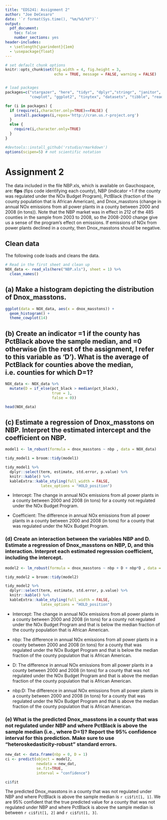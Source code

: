 ```yaml
---
title: "EDS241: Assignment 2"
author: "Joe DeCesaro"
date: '`r format(Sys.time(), "%m/%d/%Y")`'
output: 
  pdf_document:
    toc: false
    number_sections: yes
header-includes:
  - \setlength{\parindent}{1em}
  - \usepackage{float}
--- 
```

  
``` r

# set default chunk options
knitr::opts_chunk$set(fig.width = 4, fig.height = 3, 
                      echo = TRUE, message = FALSE, warning = FALSE)


# load packages
packages=c("stargazer", "here", "tidyr", "dplyr","stringr", "janitor", 
           "cowplot", "ggplot2", "tinytex", "datasets", "tibble", "readxl", "estimatr", "car", "broom", "kableExtra")

for (i in packages) {
  if (require(i,character.only=TRUE)==FALSE) {
    install.packages(i,repos='http://cran.us.r-project.org')
  }
  else {
    require(i,character.only=TRUE)
  }
}

#devtools::install_github('rstudio/rmarkdown')
options(scipen=5) # not scientific notation


```

# Assignment 2

The data included in the file NBP.xls, which is available on Gauchospace, are: **fips** (fips code identifying each county), NBP (indicator =1 if the county was regulated under the NOx Budget Program), PctBlack (fraction of the county population that is African American), and Dnox_masstons (change in annual NOx emissions from all power plants in a county between 2000 and 2008 (in tons)). Note that the NBP market was in effect in 212 of the 485 counties in the sample from 2003 to 2008, so the 2008-2000 change give us a sense of the program’s effect on emissions. If emissions of NOx from power plants declined in a county, then Dnox_masstons should be negative.

## Clean data
\noindent The following code loads and cleans the data.

```r
# Read in the first sheet and clean up
NOX_data <- read_xls(here("NBP.xls"), sheet = 1) %>% 
  clean_names() 

```

## (a) Make a histogram depicting the distribution of Dnox_masstons.
```r
ggplot(data = NOX_data, aes(x = dnox_masstons)) +
  geom_histogram() +
  theme_cowplot(14) 
```

## (b) Create an indicator =1 if the county has PctBlack above the sample median, and =0 otherwise (in the rest of the assignment, I refer to this variable as ‘D’). What is the average of PctBlack for counties above the median, i.e. counties for which D=1?
```r
NOX_data <- NOX_data %>% 
  mutate(D = if_else(pct_black > median(pct_black), 
                     true = 1, 
                     false = 0))

head(NOX_data)
```

\newpage
## (c) Estimate a regression of Dnox_masstons on NBP. Interpret the estimated intercept and the coefficient on NBP.
```r
model1 <- lm_robust(formula = dnox_masstons ~ nbp , data = NOX_data)

tidy_model1 = broom::tidy(model1)

tidy_model1 %>%
  dplyr::select(term, estimate, std.error, p.value) %>%
  knitr::kable() %>%
  kableExtra::kable_styling(full_width = FALSE,
                latex_options = "HOLD_position")
```

- Intercept: The change in annual NOx emissions from all power plants in a county between 2000 and 2008 (in tons) for a county not regulated under the NOx Budget Program.

- Coefficient: The difference in annual NOx emissions from all power plants in a county between 2000 and 2008 (in tons) for a county that was regulated under the NOx Budget Program.

### (d) Create an interaction between the variables NBP and D. Estimate a regression of Dnox_masstons on NBP, D, and this interaction. Interpret each estimated regression coefficient, including the intercept.

```r
model2 <- lm_robust(formula = dnox_masstons ~ nbp + D + nbp*D , data = NOX_data)

tidy_model2 = broom::tidy(model2)

tidy_model2 %>%
  dplyr::select(term, estimate, std.error, p.value) %>%
  knitr::kable() %>%
  kableExtra::kable_styling(full_width = FALSE,
                latex_options = "HOLD_position")
```

- Intercept: The change in annual NOx emissions from all power plants in a county between 2000 and 2008 (in tons) for a county not regulated under the NOx Budget Program and that is below the median fraction of the county population that is African American.

- nbp: The difference in annual NOx emissions from all power plants in a county between 2000 and 2008 (in tons) for a county that was regulated under the NOx Budget Program and that is below the median fraction of the county population that is African American.

- D: The difference in annual NOx emissions from all power plants in a county between 2000 and 2008 (in tons) for a county that was not regulated under the NOx Budget Program and that is above the median fraction of the county population that is African American.

- nbp:D: The difference in annual NOx emissions from all power plants in a county between 2000 and 2008 (in tons) for a county that was regulated under the NOx Budget Program and that is above the median fraction of the county population that is African American.

### (e) What is the predicted Dnox_masstons in a county that was not regulated under NBP and where PctBlack is above the sample median (i.e., where D=1)? Report the 95% confidence interval for this prediction. Make sure to use “heteroskedasticity-robust” standard errors.
```r
new_dat <- data.frame(nbp = 0, D = 1)
ci <- predict(object = model2, 
              newdata = new_dat, 
              se.fit=TRUE, 
              interval = "confidence")

ci$fit
```
The predicted Dnox_masstons in a county that was not regulated under NBP and where PctBlack is above the sample median is `r ci$fit[1, 1]`. We are 95% confident that the true predicted value for a county that was not regulated under NBP and where PctBlack is above the sample median is between `r ci$fit[1, 2]` and `r ci$fit[1, 3]`.
